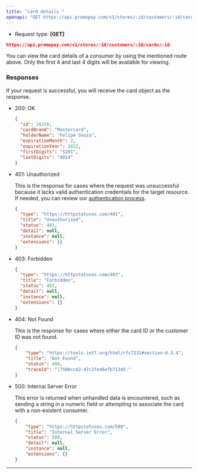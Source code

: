 ```yaml
---
title: "card details "
openapi: "GET https://api.premepay.com/v1/stores/:id/customers/:id/cards/:id"
---
```


* Request type: **\[GET]**

```json
https://api.premepay.com/v1/stores/:id/customers/:id/cards/:id
```

You can view the card details of a consumer by using the mentioned route above. Only the first 4 and last 4 digits will be available for viewing.

### **Responses**

If your request is successful, you will receive the card object as the response.

- 200: OK
    
    ```json
    {
      "id": 28378,
      "cardBrand": "Mastercard",
      "holderName": "Felipe Souza",
      "expirationMonth": 2,
      "expirationYear": 2022,
      "firstDigits": "5201",
      "lastDigits": "4014"
    }
    ```
    
- 401: Unauthorized
    
    This is the response for cases where the request was unsuccessful because it lacks valid authentication credentials for the target resource.
    If needed, you can review our [authentication process](https://www.notion.so/Authentication-c941a0cb8e2647b187d87fcf8a314b37?pvs=21).
    
    ```json
    {
      "type": "https://httpstatuses.com/401",
      "title": "Unauthorized",
      "status": 401,
      "detail": null,
      "instance": null,
      "extensions": {}
    }
    ```
    
- 403: Forbidden
    
    ```json
    {
      "type": "https://httpstatuses.com/403",
      "title": "Forbidden",
      "status": 403,
      "detail": null,
      "instance": null,
      "extensions": {}
    }
    ```
    
- 404: Not Found
    
    This is the response for cases where either the card ID or the customer ID was not found.
    
    ```json
    {
    	"type": "https://tools.ietf.org/html/rfc7231#section-6.5.4",
    	"title": "Not Found",
    	"status": 404,
    	"traceId": "|7500ccd2-47c1fe46efb71345."
    }
    ```
    
- 500: Internal Server Error
    
    This error is returned when unhandled data is encountered, such as sending a string in a numeric field or attempting to associate the card with a non-existent consumer.
    
    ```json
    {
    	"type": "https://httpstatuses.com/500",
    	"title": "Internal Server Error",
    	"status": 500,
    	"detail": null,
    	"instance": null,
    	"extensions": {}
    }
    ```
    

---